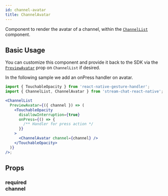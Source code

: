 ```yaml
---
id: channel-avatar
title: ChannelAvatar
---
```



Component to render the avatar of a channel, within the [`ChannelList`](../core-components/channel_list.mdx) component.

## Basic Usage

You can customize this component and provide it back to the SDK via the [`PreviewAvatar`](../core-components/channel_list.mdx#previewavatar) prop on `ChannelList` if desired.

In the following sample we add an onPress handler on avatar.

```jsx
import { TouchableOpacity } from 'react-native-gesture-handler';
import { ChannelList, ChannelAvatar } from 'stream-chat-react-native';

<ChannelList
  PreviewAvatar={({ channel }) => (
    <TouchableOpacity
      disallowInterruption={true}
      onPress={() => {
        /** Handler for press action */
      }}
    >
      <ChannelAvatar channel={channel} />
    </TouchableOpacity>
  )}
/>;
```

## Props

### <div class="label required">required</div> **channel**

<Channel />
